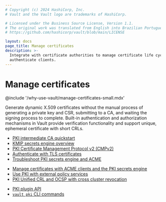 ```yaml
---
# Copyright (c) 2024 HashiCorp, Inc.
# Vault and the Vault logo are trademarks of HashiCorp.

# Licensed under the Business Source License, Version 1.1.
# The original work was translated from English into Brazilian Portuguese.
# https://github.com/hashicorp/vault/blob/main/LICENSE

layout: docs
page_title: Manage certificates
description: >-
  Integrate with certificate authorities to manage certificate life cycles and
  authenticate clients.
---
```


# Manage certificates

@include '/why-use-vault/manage-certificates-small.mdx'

Generate dynamic X.509 certificates without the manual process of generating a
private key and CSR, submitting to a CA, and waiting the signing process to
complete. Built-in authentication and authorization mechanisms in Vault provide
verification functionality and support unique, ephemeral certificate with short
CRLs.

<Tabs>
<Tab heading="Guides" group="guides">

- [PKI intermediate CA quickstart](/vault/docs/secrets/pki/quick-start-intermediate-ca)
- [KMIP secrets engine overview](/vault/docs/secrets/kmip)
- [PKI Certificate Management Protocol v2 (CMPv2)](/vault/docs/secrets/pki/cmpv2)
- [Authenticate with TLS certificates](/vault/docs/auth/cert)
- [Troubleshoot PKI secrets engine and ACME](/vault/docs/secrets/pki/troubleshooting-acme)

</Tab>
<Tab heading="Tutorials" group="tutorials">

- [Manage certificates with ACME clients and the PKI secrets engine](/vault/tutorials/pki/pki-acme-caddy)
- [Use PKI with external policy services](/vault/tutorials/pki/pki-cieps)
- [PKI Unified CRL and OCSP with cross cluster revocation](/vault/tutorials/pki/pki-unified-crl-ocsp-cross-cluster)

</Tab>
<Tab heading="References" group="reference">

- [PKI plugin API](/vault/api-docs/secret/pki)
- [`vault pki` CLI commands](/vault/docs/commands/pki)

</Tab>
</Tabs>
